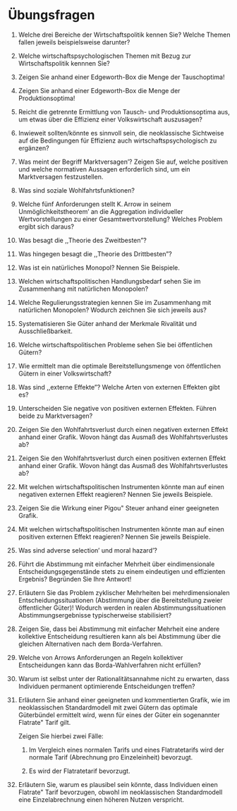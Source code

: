# Übungsfragen {-}

1. Welche drei Bereiche der Wirtschaftspolitik kennen Sie? Welche Themen fallen jeweils beispielsweise darunter?

1. Welche wirtschaftspsychologischen Themen mit Bezug zur Wirtschaftspolitik kennnen Sie?



1.  Zeigen Sie anhand einer Edgeworth-Box die Menge der Tauschoptima!

1.  Zeigen Sie anhand einer Edgeworth-Box die Menge der
    Produktionsoptima!

1.  Reicht die getrennte Ermittlung von Tausch- und Produktionsoptima
    aus, um etwas über die Effizienz einer Volkswirtschaft auszusagen?

1. Inwieweit sollten/könnte es sinnvoll sein, die neoklassische Sichtweise auf die Bedingungen für Effizienz auch wirtschaftspsychologisch zu ergänzen?

1.  Was meint der Begriff Marktversagen'? Zeigen Sie auf, welche
    positiven und welche normativen Aussagen erforderlich sind, um ein
    Marktversagen festzustellen.

11.  Was sind soziale Wohlfahrtsfunktionen?

1.  Welche fünf Anforderungen stellt K. Arrow in seinem
    Unmöglichkeitstheorem' an die Aggregation individueller
    Wertvorstellungen zu einer Gesamtwertvorstellung? Welches Problem
    ergibt sich daraus?

1.  Was besagt die ,,Theorie des Zweitbesten"?

1. Was hingegen besagt die ,,Theorie des Drittbesten"?

1. Was ist ein natürliches Monopol? Nennen Sie Beispiele.

1. Welchen wirtschaftspolitischen Handlungsbedarf sehen Sie im
    Zusammenhang mit natürlichen Monopolen?

1. Welche Regulierungsstrategien kennen Sie im Zusammenhang mit
    natürlichen Monopolen? Wodurch zeichnen Sie sich jeweils aus?

1. Systematisieren Sie Güter anhand der Merkmale Rivalität und
    Ausschließbarkeit.

1. Welche wirtschaftspolitischen Probleme sehen Sie bei öffentlichen
    Gütern?

1. Wie ermittelt man die optimale Bereitstellungsmenge von öffentlichen
    Gütern in einer Volkswirtschaft?

1. Was sind ,,externe Effekte"? Welche Arten von externen Effekten gibt
    es?

1. Unterscheiden Sie negative von positiven externen Effekten. Führen
    beide zu Marktversagen?

1. Zeigen Sie den Wohlfahrtsverlust durch einen negativen externen
    Effekt anhand einer Grafik. Wovon hängt das Ausmaß des
    Wohlfahrtsverlustes ab?

1. Zeigen Sie den Wohlfahrtsverlust durch einen positiven externen
    Effekt anhand einer Grafik. Wovon hängt das Ausmaß des
    Wohlfahrtsverlustes ab?

1. Mit welchen wirtschaftspolitischen Instrumenten könnte man auf einen
    negativen externen Effekt reagieren? Nennen Sie jeweils Beispiele.

1. Zeigen Sie die Wirkung einer Pigou\" Steuer anhand einer geeigneten
    Grafik.

1. Mit welchen wirtschaftspolitischen Instrumenten könnte man auf einen
    positiven externen Effekt reagieren? Nennen Sie jeweils Beispiele.

1. Was sind adverse selection' und moral hazard'?

1. Führt die Abstimmung mit einfacher Mehrheit über eindimensionale
    Entscheidungsgegenstände stets zu einem eindeutigen und effizienten
    Ergebnis? Begründen Sie Ihre Antwort!

1. Erläutern Sie das Problem zyklischer Mehrheiten bei
    mehrdimensionalen Entscheidungssituationen (Abstimmung über die
    Bereitstellung zweier öffentlicher Güter)! Wodurch werden in realen
    Abstimmungssituationen Abstimmungsergebnisse typischerweise
    stabilisiert?

1. Zeigen Sie, dass bei Abstimmung mit einfacher Mehrheit eine andere
    kollektive Entscheidung resultieren kann als bei Abstimmung über die
    gleichen Alternativen nach dem Borda-Verfahren.

1. Welche von Arrows Anforderungen an Regeln kollektiver Entscheidungen
    kann das Borda-Wahlverfahren nicht erfüllen?


1. Warum ist selbst unter der Rationalitätsannahme nicht zu erwarten,
    dass Individuen permanent optimierende Entscheidungen treffen?

1. Erläutern Sie anhand einer geeigneten und kommentierten Grafik, wie
    im neoklassischen Standardmodell mit zwei Gütern das optimale
    Güterbündel ermittelt wird, wenn für eines der Güter ein sogenannter
    Flatrate\" Tarif gilt.

    Zeigen Sie hierbei zwei Fälle:

    1.  Im Vergleich eines normalen Tarifs und eines Flatratetarifs wird
        der normale Tarif (Abrechnung pro Einzeleinheit) bevorzugt.

    2.  Es wird der Flatratetarif bevorzugt.

1. Erläutern Sie, warum es plausibel sein könnte, dass Individuen einen
    Flatrate\" Tarif bevorzugen, obwohl im neoklassischen Standardmodell
    eine Einzelabrechnung einen höheren Nutzen verspricht.
